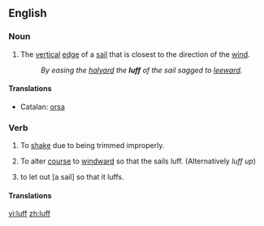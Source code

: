 ==English==

===Noun===
{{en-noun}}

# {{nautical}} The [[vertical]] [[edge]] of a [[sail]] that is closest to the direction of the [[wind]].
#:''By easing the [[halyard]] the '''luff''' of the sail sagged to [[leeward]].''

====Translations====
*Catalan: [[orsa]] {{f}}

===Verb===
{{en-verb}}

# {{context|nautical|of a sail|intransitive}} To [[shake]] due to being trimmed improperly.
# {{context|nautical|of a boat|intransitive}} To alter [[course]] to [[windward]] so that the sails luff.  (Alternatively ''luff up'')
# {{context|nautical|transitive}} to let out [a sail] so that it luffs.

====Translations====

[[vi:luff]]
[[zh:luff]]